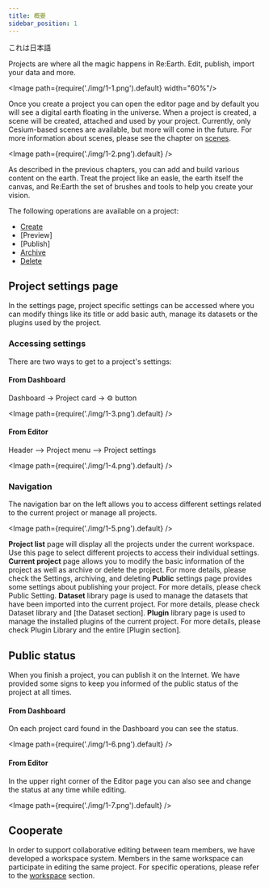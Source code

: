```yaml
---
title: 概要
sidebar_position: 1
---
```


これは日本語

Projects are where all the magic happens in Re:Earth. Edit, publish, import your data and more.

<Image path={require('./img/1-1.png').default} width="60%"/>

Once you create a project you can open the editor page and by default you will see a digital earth floating in the universe. When a project is created, a scene will be created, attached and used by your project. Currently, only Cesium-based scenes are available, but more will come in the future. For more information about scenes, please see the chapter on [scenes](/user-manual/scene/ideas-of-scene).

<Image path={require('./img/1-2.png').default} />

As described in the previous chapters, you can add and build various content on the earth. Treat the project like an easle, the earth itself the canvas, and Re:Earth the set of brushes and tools to help you create your vision.

The following operations are available on a project:

- [Create](/user-manual/project-and-workspace/project/create-a-new-project)
- [Preview]
- [Publish]
- [Archive](/user-manual/project-and-workspace/project/settings-archiving-and-deleting)
- [Delete](/user-manual/project-and-workspace/project/settings-archiving-and-deleting)

## Project settings page

In the settings page, project specific settings can be accessed where you can modify things like its title or add basic auth, manage its datasets or the plugins used by the project.

### Accessing settings

There are two ways to get to a project's settings:

#### From Dashboard

Dashboard -> Project card -> ⚙️ button

<Image path={require('./img/1-3.png').default} />

#### From Editor

Header —> Project menu —> Project settings

<Image path={require('./img/1-4.png').default} />

### Navigation

The navigation bar on the left allows you to access different settings related to the current project or manage all projects.

<Image path={require('./img/1-5.png').default} />

<Order>
  <List>
    <strong>Project list</strong> page will display all the projects under the current workspace. Use this page to select different projects to access their individual settings.
  </List>
  <List>
    <strong>Current project</strong> page allows you to modify the basic information of the project as well as archive or delete the project. For more details, please check the <Link to="/user-manual/project-and-workspace/project/settings-archiving-and-deleting">Settings, archiving, and deleting</Link></List>
  <List>
    <strong>Public</strong> settings page provides some settings about publishing your project. For more details, please check <Link to="/user-manual/project-and-workspace/project/public-settings">Public Setting</Link>.
  </List>
  <List>
    <strong>Dataset</strong> library page is used to manage the datasets that have been imported into the current project. For more details, please check <Link to="/user-manual/project-and-workspace/project/dataset-library">Dataset library</Link> and [the Dataset section].
  </List>
  <List>
    <strong>Plugin</strong> library page is used to manage the installed plugins of the current project. For more details, please check <Link to="/user-manual/project-and-workspace/project/plugin-library">Plugin Library</Link> and the entire [Plugin section].
  </List>
</Order>

## Public status

When you finish a project, you can publish it on the Internet. We have provided some signs to keep you informed of the public status of the project at all times.

#### From Dashboard

On each project card found in the Dashboard you can see the status.

<Image path={require('./img/1-6.png').default} />

#### From Editor

In the upper right corner of the Editor page you can also see and change the status at any time while editing.

<Image path={require('./img/1-7.png').default} />

## Cooperate

In order to support collaborative editing between team members, we have developed a workspace system. Members in the same workspace can participate in editing the same project. For specific operations, please refer to the [workspace](/user-manual/project-and-workspace/workspace/ideas-of-workspace) section.
